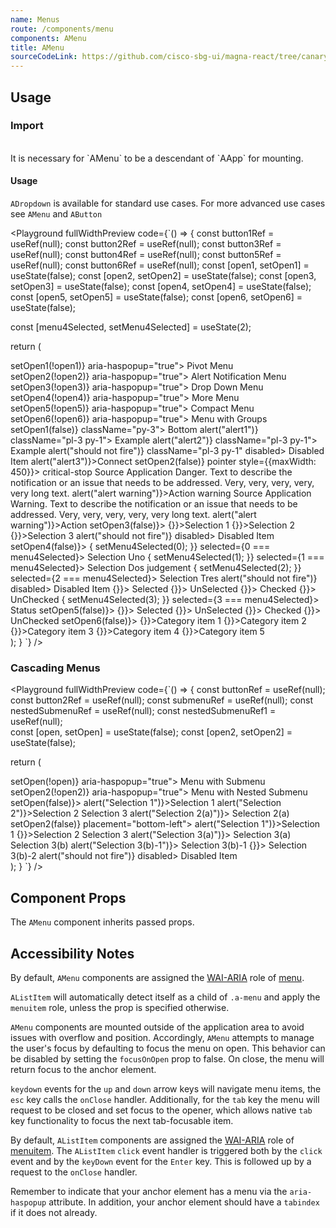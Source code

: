 ```yaml
---
name: Menus
route: /components/menu
components: AMenu
title: AMenu
sourceCodeLink: https://github.com/cisco-sbg-ui/magna-react/tree/canary/framework/components/AMenu
---
```


## Usage

### Import

<ComponentImport components="AMenu" />

<br />

<AAlert dismissable={false}>
  It is necessary for `AMenu` to be a descendant of `AApp` for mounting.
</AAlert>

<br />

#### Usage

`ADropdown` is available for standard use cases. For more advanced use cases see `AMenu` and `AButton`

<Playground
  fullWidthPreview
  code={`() => {
  const button1Ref = useRef(null);
  const button2Ref = useRef(null);
  const button3Ref = useRef(null);
  const button4Ref = useRef(null);
  const button5Ref = useRef(null);
  const button6Ref = useRef(null);
  const [open1, setOpen1] = useState(false);
  const [open2, setOpen2] = useState(false);
  const [open3, setOpen3] = useState(false);
  const [open4, setOpen4] = useState(false);
  const [open5, setOpen5] = useState(false);
  const [open6, setOpen6] = useState(false);

const [menu4Selected, setMenu4Selected] = useState(2);

return (

<div
  className="d-flex"
  style={{
    rowGap: "10px",
    columnGap: "20px",
    flexWrap: "wrap",
    justifyContent: "space-evenly"
  }}>
  <div>
    <AButton
      ref={button1Ref}
      dropdown
      open={open1}
      secondary
      onClick={() => setOpen1(!open1)}
      aria-haspopup="true">
      Pivot Menu
    </AButton>
  </div>
  <div>
    <AButton
      ref={button2Ref}
      onClick={() => setOpen2(!open2)}
      aria-haspopup="true">
      Alert Notification Menu
    </AButton>
  </div>
  <div>
    <AButton
      ref={button3Ref}
      onClick={() => setOpen3(!open3)}
      aria-haspopup="true">
      Drop Down Menu
    </AButton>
  </div>
  <div>
    <AButton
      ref={button4Ref}
      onClick={() => setOpen4(!open4)}
      aria-haspopup="true">
      More Menu
    </AButton>
  </div>
  <div>
    <AButton
      ref={button5Ref}
      onClick={() => setOpen5(!open5)}
      aria-haspopup="true">
      Compact Menu
    </AButton>
  </div>
  <div>
    <AButton
      ref={button6Ref}
      onClick={() => setOpen6(!open6)}
      aria-haspopup="true">
      Menu with Groups
    </AButton>
  </div>
  <AMenu
    anchorRef={button1Ref}
    open={open1}
    placement="bottom"
    onClose={() => setOpen1(false)}
    className="py-3">
    <AListItem twoLine className="px-3 h3 my-0 pb-1">
      <AListItemTitle>Bottom</AListItemTitle>
    </AListItem>
    <AListItem onClick={() => alert("alert1")} className="pl-3 py-1">
      Example
    </AListItem>
    <AListItem onClick={() => alert("alert2")} className="pl-3 py-1">
      Example
    </AListItem>
    <AListItem
      onClick={() => alert("should not fire")}
      className="pl-3 py-1"
      disabled>
      Disabled Item
    </AListItem>
    <AListItemDivider className="mb-0 mt-3" />
    <AListItem twoLine>
      <AListItemContent className="pb-0">
        <a onClick={() => alert("alert3")}>Connect</a>
      </AListItemContent>
    </AListItem>
  </AMenu>
  <AMenu
    anchorRef={button2Ref}
    open={open2}
    placement="bottom"
    onClose={() => setOpen2(false)}
    pointer
    style={{maxWidth: 450}}>
    <AListItem twoLine>
      <AListItemAvatar>
        <AIcon size={16} className="status-red--text">
          critical-stop
        </AIcon>
      </AListItemAvatar>
      <AListItemContent>
        <AListItemTitle>Source Application</AListItemTitle>
        <AListItemSubtitle>
          Danger. Text to describe the notification or an issue that needs to be
          addressed. Very, very, very, very, very long text.
        </AListItemSubtitle>
      </AListItemContent>
      <AListItemAction
        className="pr-3 align-self-start"
        style={{paddingTop: 12}}>
        <a onClick={() => alert("alert warning")}>Action</a>
      </AListItemAction>
    </AListItem>
    <AListItemDivider className="ma-0" />
    <AListItem twoLine>
      <AListItemAvatar>
        <AIcon size={16} className="status-orange--text">
          warning
        </AIcon>
      </AListItemAvatar>
      <AListItemContent>
        <AListItemTitle>Source Application</AListItemTitle>
        <AListItemSubtitle>
          Warning. Text to describe the notification or an issue that needs to
          be addressed. Very, very, very, very, very long text.
        </AListItemSubtitle>
      </AListItemContent>
      <AListItemAction
        className="pr-3 align-self-start"
        style={{paddingTop: 12}}>
        <a onClick={() => alert("alert warning")}>Action</a>
      </AListItemAction>
    </AListItem>
  </AMenu>
  <AMenu
    anchorRef={button3Ref}
    open={open3}
    placement="bottom-left"
    onClose={() => setOpen3(false)}>
    <AListItem onClick={() => {}}>Selection 1</AListItem>
    <AListItem onClick={() => {}}>Selection 2</AListItem>
    <AListItem onClick={() => {}}>Selection 3</AListItem>
    <AListItem onClick={() => alert("should not fire")} disabled>
      Disabled Item
    </AListItem>
  </AMenu>
  <AMenu
    anchorRef={button4Ref}
    open={open4}
    placement="bottom-right"
    onClose={() => setOpen4(false)}>
    <AListItem
      onClick={() => {
        setMenu4Selected(0);
      }}
      selected={0 === menu4Selected}>
      Selection Uno
    </AListItem>
    <AListItem
      onClick={() => {
        setMenu4Selected(1);
      }}
      selected={1 === menu4Selected}>
      Selection Dos
      <AIcon size={12} className="ml-2">
        judgement
      </AIcon>
    </AListItem>
    <AListItem
      onClick={() => {
        setMenu4Selected(2);
      }}
      selected={2 === menu4Selected}>
      Selection Tres
    </AListItem>
    <AListItem onClick={() => alert("should not fire")} disabled>
      Disabled Item
    </AListItem>
    <AListItemDivider style={{margin: 0}} />
    <AListItem onClick={() => {}}>
      <ARadio checked={true}>Selected</ARadio>
    </AListItem>
    <AListItem onClick={() => {}}>
      <ARadio checked={false}>UnSelected</ARadio>
    </AListItem>
    <AListItemDivider style={{margin: 0}} />
    <AListItem onClick={() => {}}>
      <ACheckbox checked={true}>Checked</ACheckbox>
    </AListItem>
    <AListItem onClick={() => {}}>
      <ACheckbox checked={false}>UnChecked</ACheckbox>
    </AListItem>
    <AListItemDivider style={{margin: 0}} />
    <AListItem
      onClick={() => {
        setMenu4Selected(3);
      }}
      selected={3 === menu4Selected}>
      Status
    </AListItem>
  </AMenu>
  <AMenu
    anchorRef={button5Ref}
    open={open5}
    compact
    placement="bottom-left"
    onClose={() => setOpen5(false)}>
    <AListItem onClick={() => {}}>
      <ARadio checked={true}>Selected</ARadio>
    </AListItem>
    <AListItem onClick={() => {}}>
      <ARadio checked={false}>UnSelected</ARadio>
    </AListItem>
    <AListItemDivider style={{margin: 0}} />
    <AListItem onClick={() => {}}>
      <ACheckbox checked={true}>Checked</ACheckbox>
    </AListItem>
    <AListItem onClick={() => {}}>
      <ACheckbox checked={false}>UnChecked</ACheckbox>
    </AListItem>
  </AMenu>
  <AMenu
    anchorRef={button6Ref}
    open={open6}
    compact
    placement="bottom-left"
    onClose={() => setOpen6(false)}>
    <AListItemGroup title={"Category 1"}>
      <AListItem onClick={() => {}}>Category item 1</AListItem>
      <AListItem onClick={() => {}}>Category item 2</AListItem>
      <AListItem onClick={() => {}}>Category item 3</AListItem>
    </AListItemGroup>
    <AListItemDivider />
    <AListItemGroup title={"Category 2"}>
      <AListItem onClick={() => {}}>Category item 4</AListItem>
      <AListItem onClick={() => {}}>Category item 5</AListItem>
    </AListItemGroup>
  </AMenu>
</div>
); } `} />

### Cascading Menus

<Playground
  fullWidthPreview
  code={`() => {
  const buttonRef = useRef(null);
  const button2Ref = useRef(null);
  const submenuRef = useRef(null);
  const nestedSubmenuRef = useRef(null); 
  const nestedSubmenuRef1 = useRef(null);  
  const [open, setOpen] = useState(false);
  const [open2, setOpen2] = useState(false);

return (

<div
  className="d-flex"
  style={{
    rowGap: "10px",
    flexWrap: "wrap",
    justifyContent: "space-evenly"
  }}>
  <div>
    <AButton
      ref={buttonRef}
      onClick={() => setOpen(!open)}
      aria-haspopup="true">
      Menu with Submenu
    </AButton>
  </div>
  <div>
    <AButton
      ref={button2Ref}
      onClick={() => setOpen2(!open2)}
      aria-haspopup="true">
      Menu with Nested Submenu
    </AButton>
  </div>
  <AMenu
    anchorRef={buttonRef}
    open={open}
    placement="bottom-left"
    onClose={() => setOpen(false)}>
    <AListItem onClick={() => alert("Selection 1")}>Selection 1</AListItem>
    <AListItem onClick={() => alert("Selection 2")}>Selection 2</AListItem>
    <AListItem ref={submenuRef} submenu>
      Selection 3
      <AMenu submenu anchorRef={submenuRef} placement="right-top">
        <AListItem tabIndex={0} onClick={() => alert("Selection 2(a)")}>
          Selection 2(a)
        </AListItem>
      </AMenu>
    </AListItem>
  </AMenu>
  <AMenu
    anchorRef={button2Ref}
    open={open2}
    onClose={() => setOpen2(false)}
    placement="bottom-left">
    <AListItem onClick={() => alert("Selection 1")}>Selection 1</AListItem>
    <AListItem onClick={() => {}}>Selection 2</AListItem>
    <AListItem ref={nestedSubmenuRef} submenu>
      Selection 3
      <AMenu submenu anchorRef={nestedSubmenuRef} placement="right-top">
        <AListItem onClick={() => alert("Selection 3(a)")}>
          Selection 3(a)
        </AListItem>
        <AListItem ref={nestedSubmenuRef1} submenu>
          Selection 3(b)
          <AMenu submenu anchorRef={nestedSubmenuRef1} placement="right-top">
            <AListItem onClick={() => alert("Selection 3(b)-1")}>
              Selection 3(b)-1
            </AListItem>
            <AListItem onClick={() => {}}> Selection 3(b)-2 </AListItem>
          </AMenu>
        </AListItem>
      </AMenu>
    </AListItem>
    <AListItem onClick={() => alert("should not fire")} disabled>
      Disabled Item
    </AListItem>
  </AMenu>
</div>
); } `} />

## Component Props

The `AMenu` component inherits passed props.

<Props of="AMenu" />

## Accessibility Notes

By default, `AMenu` components are assigned the [WAI-ARIA](https://www.w3.org/WAI/standards-guidelines/aria/) role of [menu](https://www.w3.org/TR/wai-aria/#menu).

`AListItem` will automatically detect itself as a child of `.a-menu` and apply the `menuitem` role, unless the prop is specified otherwise.

`AMenu` components are mounted outside of the application area to avoid issues with overflow and position.
Accordingly, `AMenu` attempts to manage the user's focus by defaulting to focus the menu on open.
This behavior can be disabled by setting the `focusOnOpen` prop to false.
On close, the menu will return focus to the anchor element.

`keydown` events for the `up` and `down` arrow keys will
navigate menu items, the `esc` key calls the `onClose` handler. Additionally, for the `tab`
key the menu will request to be closed and set focus to the opener, which allows native `tab`
key functionality to focus the next tab-focusable item.

By default, `AListItem` components are assigned the [WAI-ARIA](https://www.w3.org/WAI/standards-guidelines/aria/) role of [menuitem](https://www.w3.org/TR/wai-aria/#menuitem).
The `AListItem` `click` event handler is triggered both by the `click` event and by the `keyDown` event for the `Enter` key. This is followed up by a request to the `onClose` handler.

Remember to indicate that your anchor element has a menu via the `aria-haspopup` attribute. In addition, your anchor element should have a `tabindex` if it does not already.
